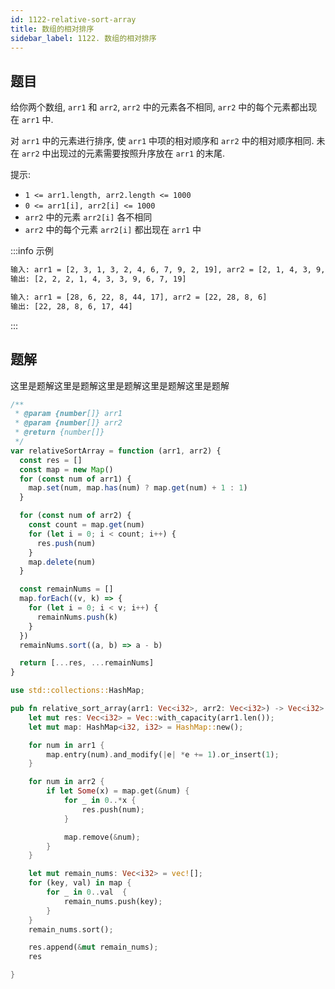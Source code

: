 ```yaml
---
id: 1122-relative-sort-array
title: 数组的相对排序
sidebar_label: 1122. 数组的相对排序
---
```


## 题目

给你两个数组, `arr1` 和 `arr2`, `arr2` 中的元素各不相同, `arr2` 中的每个元素都出现在 `arr1` 中.

对 `arr1` 中的元素进行排序, 使 `arr1` 中项的相对顺序和 `arr2` 中的相对顺序相同. 未在 `arr2` 中出现过的元素需要按照升序放在 `arr1` 的末尾.

提示:

- `1 <= arr1.length, arr2.length <= 1000`
- `0 <= arr1[i], arr2[i] <= 1000`
- `arr2` 中的元素 `arr2[i]` 各不相同
- `arr2` 中的每个元素 `arr2[i]` 都出现在 `arr1` 中

:::info 示例

```bash
输入: arr1 = [2, 3, 1, 3, 2, 4, 6, 7, 9, 2, 19], arr2 = [2, 1, 4, 3, 9, 6]
输出: [2, 2, 2, 1, 4, 3, 3, 9, 6, 7, 19]
```

```bash
输入: arr1 = [28, 6, 22, 8, 44, 17], arr2 = [22, 28, 8, 6]
输出: [22, 28, 8, 6, 17, 44]
```

:::

## 题解

这里是题解这里是题解这里是题解这里是题解这里是题解


<Tabs>
  <TabItem value="JavaScript" label="JavaScript" default>

```ts
/**
 * @param {number[]} arr1
 * @param {number[]} arr2
 * @return {number[]}
 */
var relativeSortArray = function (arr1, arr2) {
  const res = []
  const map = new Map()
  for (const num of arr1) {
    map.set(num, map.has(num) ? map.get(num) + 1 : 1)
  }

  for (const num of arr2) {
    const count = map.get(num)
    for (let i = 0; i < count; i++) {
      res.push(num)
    }
    map.delete(num)
  }

  const remainNums = []
  map.forEach((v, k) => {
    for (let i = 0; i < v; i++) {
      remainNums.push(k)
    }
  })
  remainNums.sort((a, b) => a - b)

  return [...res, ...remainNums]
}
```

</TabItem>
<TabItem value="Rust" label="Rust">

```rust
use std::collections::HashMap;

pub fn relative_sort_array(arr1: Vec<i32>, arr2: Vec<i32>) -> Vec<i32> {
    let mut res: Vec<i32> = Vec::with_capacity(arr1.len());
    let mut map: HashMap<i32, i32> = HashMap::new();

    for num in arr1 {
        map.entry(num).and_modify(|e| *e += 1).or_insert(1);
    }

    for num in arr2 {
        if let Some(x) = map.get(&num) {
            for _ in 0..*x {
                res.push(num);
            }

            map.remove(&num);
        }
    }

    let mut remain_nums: Vec<i32> = vec![];
    for (key, val) in map {
        for _ in 0..val  {
            remain_nums.push(key);
        }
    }
    remain_nums.sort();

    res.append(&mut remain_nums);
    res

}
```

</TabItem>
</Tabs>
